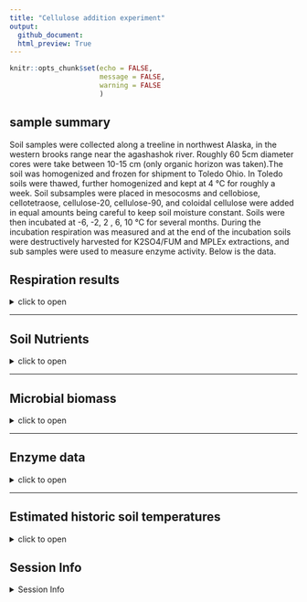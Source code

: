 ```yaml
---
title: "Cellulose addition experiment"
output: 
  github_document:
  html_preview: True
---
```


```r
knitr::opts_chunk$set(echo = FALSE,
                      message = FALSE,
                      warning = FALSE
                      )
```

## sample summary
Soil samples were collected along a treeline in northwest Alaska, in the western brooks range near the agashashok river. Roughly 60 5cm diameter cores were take between 10-15 cm (only organic horizon was taken).The soil was homogenized and frozen for shipment to Toledo Ohio. In Toledo soils were thawed, further homogenized and kept at 4 °C for roughly a week. Soil subsamples were placed in mesocosms and cellobiose, cellotetraose, cellulose-20, cellulose-90, and coloidal cellulose were added in equal amounts being careful to keep soil moisture constant. Soils were then incubated at -6, -2, 2 , 6, 10 °C for several months. During the incubation respiration was measured and at the end of the incubation soils were destructively harvested for K2SO4/FUM and MPLEx extractions, and sub samples were used to measure enzyme activity. Below is the data. 

## Respiration results

<details>
  <summary>click to open</summary>
Respiration measurements were taken daily during the incubation using a Li-850 bench top respiration unit. Below are the respiration rates for each sample, as well as the calculates accumulative respiration rates.   

```r
tar_read(gg_respiration)
```

</details>


---

## Soil Nutrients
<details>
  <summary>click to open</summary>
Soil K2SO4 extracts were utilized to measure ammonium, Nitrate, Total free primary amines, phosphate, Total reducing sugars. Below is the concentration data.

```r
tar_read(gg_nutrients)
```
</details>

---

## Microbial biomass
<details>
  <summary>click to open</summary>
Soil K2SO4 extracts and fumigated K2SO4 extracts were utilized to measure microbial biomass in the soils at the end of the incubation. 

```r
tar_read(gg_MicrobialBiomass)
```
</details>

---


## Enzyme data
<details>
  <summary>click to open</summary> 
  
### Cellulases and hemicellulases

<details>
  <summary>click to open</summary>
  Cellulases and hemicellulase activity. This includes several downstream enzymes as well as upstream endo enzymes. 
  
```r
tar_read(gg_enzyme1)
```
  </details>
### Nutrient and oxidative enzymes
  <details>
  <summary>click to open</summary>
  Nutrient (nitrogen and phosphorus) acquiring enzyme activity
  
```r
tar_read(gg_enzyme2)
```
  </details>
### Enzyme metrics
  <details>
  <summary>click to open</summary>
  several calculated metrics
  
```r
tar_read(gg_enzyme3)
```


```r
tar_read(gg_Res_Enzyme)
```
  </details>

</details>

---

## Estimated historic soil temperatures
<details>
  <summary>click to open</summary>
Soil temperature estimates were constructed by correlating several years of soil measurements to air temperatures from Kotzebue AK. Then using this relationship soil temperature estimates were constructed from the years before soil measurements were taken. 

```r
tar_read(gg_SoilTemp)
```
</details>

## Session Info 

<details>
  <summary> Session Info </summary>

Date run: `r Sys.Date()`

```r
sessionInfo()
```

</details>